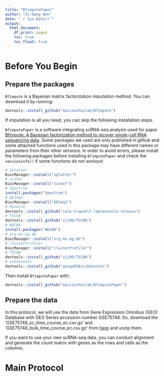 ```yaml
---
title: "BfimputePaper"
author: "Zi-Hang Wen"
date: "`r Sys.Date()`"
output:
  html_document:
    df_print: paged
    toc: true
    toc_float: true
---
```


# Before You Begin
## Prepare the packages
`Bfimpute` is a Bayesian matrix factorization imputation method. You can
download it by running:
```r
devtools::install_github("maiziezhoulab/Bfimpute")
```
If imputation is all you need, you can skip the following installation steps.

`BfimputePaper` is a software integrating scRNA-seq analysis used for paper
[Bfimpute: A Bayesian factorization method to recover single-cell RNA sequencing data](https://doi.org/10.1101/2021.02.10.430649). Some packages we used are only
published in github and some attached functions used in this package may have
different names or parameters from their other versions. In order to
avoid errors, please install the following packages before installing
`BfimputePaper` and check the `sessioninfo()` if some functions do not workout:

```r
# Splatter
BiocManager::install("splatter")
# scater
BiocManager::install("scater")
# Spectrum
install.packages("Spectrum")
# DESeq2
BiocManager::install("DESeq2")
# Monocle
devtools::install_github("cole-trapnell-lab/monocle-release")
# TSCAN
devtools::install_github("zji90/TSCAN")
# WGCNA
install.packages("WGCNA")
# org.Hs.eg.db
BiocManager::install("org.Hs.eg.db")
# clusterProfiler
BiocManager::install("clusterProfiler")
# TSCAN
devtools::install_github("zji90/TSCAN")
# scDatasets
devtools::install_github("gongx030/scDatasets")
```

Then install `BfimputePaper` with:
```r
devtools::install_github("maiziezhoulab/BfimputePaper")
```
## Prepare the data
In this protocol, we will use the data from Gene Expression Omnibus (GEO) 
Database with GEO Series accession number GSE75748. So, download the 
'GSE75748_sc_time_course_ec.csv.gz' and 'GSE75748_bulk_time_course_ec.csv.gz'
from [here](https://www.ncbi.nlm.nih.gov/geo/query/acc.cgi?acc=GSE75748) and
unzip them.

If you want to use your own scRNA-seq data, you can conduct alignment and
generate the count matrix with genes as the rows and cells as the columns.

# Main Protocol
